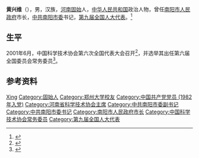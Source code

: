 '''黄兴维'''（{{bd|1953年|5月|2011年|10月25日}}），男，汉族，[[河南|河南]][[固始|固始]]人，[[中华人民共和国|中华人民共和国]]政治人物，曾任[[南阳市人民政府|南阳市人民政府]]市长，[[中共南阳市委|中共南阳市委]]书记，[[第九届全国人大代表|第九届全国人大代表]]。<ref>{{Cite book|title=中华人民共和国职官志|author=何虎生, 李耀东, 向常福主编|publisher=中国社会出版社|year=2003|isbn=9787800883934|location=北京|pages=}}</ref>

== 生平 ==
2001年6月，中国科学技术协会第六次全国代表大会召开<ref>{{Cite book|title=企业科协工作手册|last=本书编委会编|publisher=北京：[[科学普及出版社|科学普及出版社]]|year=2008.10|isbn=978-7-110-06976-9|pages=2-3}}</ref>，并选举其出任第六届全国委员会常务委员<ref>{{Cite book|title=中国科学技术协会年鉴 2003|publisher=[[中国科学技术出版社|中国科学技术出版社]]|location=北京|year=2003.12|isbn=7-5046-3485-9|pages=23, 123}}</ref>。

== 参考资料 ==
{{reflist}}

{{中华人民共和国南阳市正职领导人}}
{{Navboxes 
| title  = 黄兴维在[[中国科学技术协会|中国科学技术协会]]的职务
| list1  =
{{中国科学技术协会第六届全国委员会}}
}}

{{Authority control}}
{{DEFAULTSORT:Huang黄}}
[[Category:黄姓|Xing]]
[[Category:固始人|Category:固始人]]
[[Category:郑州大学校友|Category:郑州大学校友]]
[[Category:中国共产党党员_(1982年入党)|Category:中国共产党党员 (1982年入党)]]
[[Category:河南省科学技术协会主席|Category:河南省科学技术协会主席]]
[[Category:中共南阳市委副书记|Category:中共南阳市委副书记]]
[[Category:中共南阳市委书记|Category:中共南阳市委书记]]
[[Category:南阳市人民政府市长|Category:南阳市人民政府市长]]
[[Category:中国科学技术协会常务委员|Category:中国科学技术协会常务委员]]
[[Category:第九届全国人大代表|Category:第九届全国人大代表]]

{{中国人物小作品}}